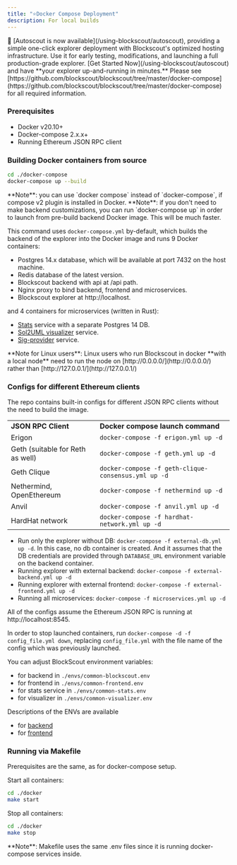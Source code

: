 ```yaml
---
title: "⭐Docker Compose Deployment"
description: For local builds
---
```


<Tip>
🚗 [Autoscout is now available](/using-blockscout/autoscout), providing a simple one-click explorer deployment with Blockscout's optimized hosting infrastructure. Use it for early testing, modifications, and launching a full production-grade explorer. [Get Started Now](/using-blockscout/autoscout) and have **your explorer up-and-running in minutes.**

</Tip>

<Info>
Please see [https://github.com/blockscout/blockscout/tree/master/docker-compose](https://github.com/blockscout/blockscout/tree/master/docker-compose) for all required information.

</Info>

### Prerequisites

* Docker v20.10+
* Docker-compose 2.x.x+
* Running Ethereum JSON RPC client

### Building Docker containers from source

```bash
cd ./docker-compose
docker-compose up --build
```

<Info>
**Note**: you can use `docker compose` instead of `docker-compose`, if compose v2 plugin is installed in Docker.

</Info>

<Warning>
**Note**: if you don't need to make backend customizations, you can run `docker-compose up` in order to launch from pre-build backend Docker image. This will be much faster.

</Warning>

This command uses `docker-compose.yml` by-default, which builds the backend of the explorer into the Docker image and runs 9 Docker containers:

* Postgres 14.x database, which will be available at port 7432 on the host machine.
* Redis database of the latest version.
* Blockscout backend with api at /api path.
* Nginx proxy to bind backend, frontend and microservices.
* Blockscout explorer at http\://localhost.

and 4 containers for microservices (written in Rust):

* [Stats](https://github.com/blockscout/blockscout-rs/tree/main/stats) service with a separate Postgres 14 DB.
* [Sol2UML visualizer](https://github.com/blockscout/blockscout-rs/tree/main/visualizer) service.
* [Sig-provider](https://github.com/blockscout/blockscout-rs/tree/main/sig-provider) service.

<Warning>
**Note for Linux users**: Linux users who run Blockscout in docker **with a local node** need to run the node on [http://0.0.0.0/](http://0.0.0.0/) rather than [http://127.0.0.1/](http://127.0.0.1/)

</Warning>

### Configs for different Ethereum clients

The repo contains built-in configs for different JSON RPC clients without the need to build the image.

|                                  |                                                     |
| -------------------------------- | --------------------------------------------------- |
| **JSON RPC Client**              | **Docker compose launch command**                   |
| Erigon                           | `docker-compose -f erigon.yml up -d`                |
| Geth (suitable for Reth as well) | `docker-compose -f geth.yml up -d`                  |
| Geth Clique                      | `docker-compose -f geth-clique-consensus.yml up -d` |
| Nethermind, OpenEthereum         | `docker-compose -f nethermind up -d`                |
| Anvil                            | `docker-compose -f anvil.yml up -d`                 |
| HardHat network                  | `docker-compose -f hardhat-network.yml up -d`       |

* Run only the explorer without DB: `docker-compose -f external-db.yml up -d`. In this case, no db container is created. And it assumes that the DB credentials are provided through `DATABASE_URL` environment variable on the backend container.
* Running explorer with external backend: `docker-compose -f external-backend.yml up -d`
* Running explorer with external frontend: `docker-compose -f external-frontend.yml up -d`
* Running all microservices: `docker-compose -f microservices.yml up -d`

All of the configs assume the Ethereum JSON RPC is running at http\://localhost:8545.

In order to stop launched containers, run `docker-compose -d -f config_file.yml down`, replacing `config_file.yml` with the file name of the config which was previously launched.

You can adjust BlockScout environment variables:

* for backend in `./envs/common-blockscout.env`
* for frontend in `./envs/common-frontend.env`
* for stats service in `./envs/common-stats.env`
* for visualizer in `./envs/common-visualizer.env`

Descriptions of the ENVs are available

* for [backend](/setup/env-variables/backend-env-variables)
* for [frontend](/setup/env-variables/frontend-common-envs)

### Running via Makefile

Prerequisites are the same, as for docker-compose setup.

Start all containers:

```bash
cd ./docker
make start
```

Stop all containers:

```bash
cd ./docker
make stop
```

<Warning>
**Note**: Makefile uses the same .env files since it is running docker-compose services inside.

</Warning>